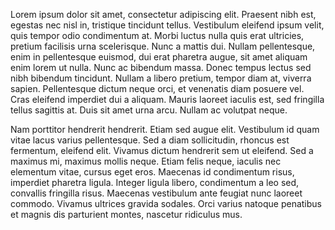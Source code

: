 Lorem ipsum dolor sit amet, consectetur adipiscing elit. Praesent nibh est, egestas nec nisl in, tristique tincidunt tellus. Vestibulum eleifend ipsum velit, quis tempor odio condimentum at. Morbi luctus nulla quis erat ultricies, pretium facilisis urna scelerisque. Nunc a mattis dui. Nullam pellentesque, enim in pellentesque euismod, dui erat pharetra augue, sit amet aliquam enim lorem ut nulla. Nunc ac bibendum massa. Donec tempus lectus sed nibh bibendum tincidunt. Nullam a libero pretium, tempor diam at, viverra sapien. Pellentesque dictum neque orci, et venenatis diam posuere vel. Cras eleifend imperdiet dui a aliquam. Mauris laoreet iaculis est, sed fringilla tellus sagittis at. Duis sit amet urna arcu. Nullam ac volutpat neque.

Nam porttitor hendrerit hendrerit. Etiam sed augue elit. Vestibulum id quam vitae lacus varius pellentesque. Sed a diam sollicitudin, rhoncus est fermentum, eleifend elit. Vivamus dictum hendrerit sem ut eleifend. Sed a maximus mi, maximus mollis neque. Etiam felis neque, iaculis nec elementum vitae, cursus eget eros. Maecenas id condimentum risus, imperdiet pharetra ligula. Integer ligula libero, condimentum a leo sed, convallis fringilla risus. Maecenas vestibulum ante feugiat nunc laoreet commodo. Vivamus ultrices gravida sodales. Orci varius natoque penatibus et magnis dis parturient montes, nascetur ridiculus mus.